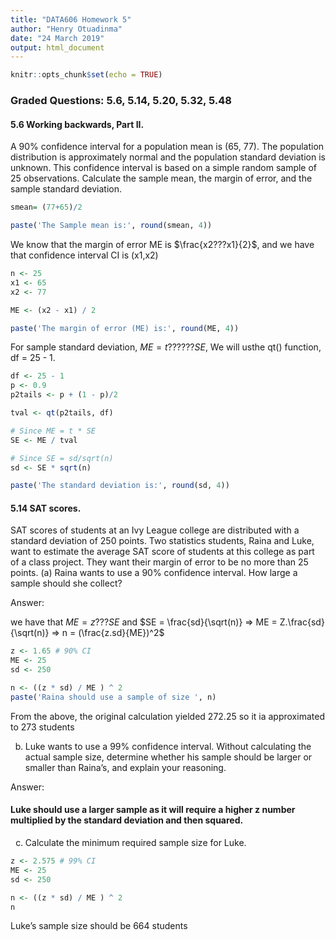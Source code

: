 ```yaml
---
title: "DATA606 Homework 5"
author: "Henry Otuadinma"
date: "24 March 2019"
output: html_document
---
```


```r
knitr::opts_chunk$set(echo = TRUE)
```

### Graded Questions: 5.6, 5.14, 5.20, 5.32, 5.48

#### 5.6 Working backwards, Part II. 
A 90% confidence interval for a population mean is (65, 77). The population distribution is approximately normal and the population standard deviation is unknown. This confidence interval is based on a simple random sample of 25 observations. Calculate the sample mean, the margin of error, and the sample standard deviation.

```r
smean= (77+65)/2

paste('The Sample mean is:', round(smean, 4))
```

We know that the margin of error ME is $\frac{x2???x1}{2}$, and we have that confidence interval CI is (x1,x2)

```r
n <- 25
x1 <- 65
x2 <- 77

ME <- (x2 - x1) / 2

paste('The margin of error (ME) is:', round(ME, 4))
```

For sample standard deviation, $ME = t??????SE$, We will usthe qt() function, df = 25 - 1.

```r
df <- 25 - 1
p <- 0.9
p2tails <- p + (1 - p)/2

tval <- qt(p2tails, df)

# Since ME = t * SE
SE <- ME / tval

# Since SE = sd/sqrt(n)
sd <- SE * sqrt(n)

paste('The standard deviation is:', round(sd, 4))
```

#### 5.14 SAT scores. 
SAT scores of students at an Ivy League college are distributed with a
standard deviation of 250 points. Two statistics students, Raina and Luke, want to estimate the
average SAT score of students at this college as part of a class project. They want their margin of
error to be no more than 25 points.
(a) Raina wants to use a 90% confidence interval. How large a sample should she collect?

Answer:

we have that $ME = z???SE$ and $SE = \frac{sd}{\sqrt(n)} => ME = Z.\frac{sd}{\sqrt(n)} => n = (\frac{z.sd}{ME})^2$

```r
z <- 1.65 # 90% CI
ME <- 25
sd <- 250

n <- ((z * sd) / ME ) ^ 2
paste('Raina should use a sample of size ', n)
```
From the above, the original calculation yielded 272.25 so it ia approximated to 273 students


(b) Luke wants to use a 99% confidence interval. Without calculating the actual sample size,
determine whether his sample should be larger or smaller than Raina's, and explain your
reasoning.

Answer:

#### Luke should use a larger sample as it will require a higher z number multiplied by the standard deviation and then squared.


(c) Calculate the minimum required sample size for Luke.

```r

z <- 2.575 # 99% CI
ME <- 25
sd <- 250

n <- ((z * sd) / ME ) ^ 2
n
```
Luke's sample size should be  664 students










